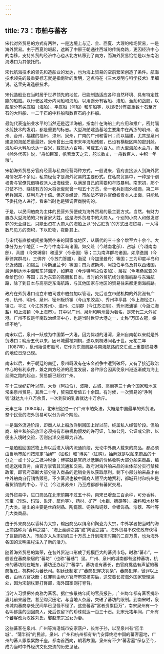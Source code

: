 ```yaml
---
---
---
```

title: 73：市舶与蕃客
---



宋代对外贸易的方式有两种，一是边境上与辽、金、西夏、大理的榷场贸易，一是海外贸易。由于西夏的崛起，遮断了中原王朝通往西域的传统商路，更因经济中心的南移，支持外贸的经济中心也从北方转移到了南方，而海外贸易恰恰是以东南沿海港口为其依托的。

宋代航海技术的领先和造船业的发达，也为海上贸易的空前繁荣创造了条件。航海技术领先的最重要标志就是指南针的发明，这点将在《三大发明与科学技术》里细说。这里先说造船技术。

宋代造船业在当时居于世界领先的地位，已能制造适应各种自然环境、具有特定性能的船舶。以行驶区域分内河船和海船，以用途分有客船、漕船、渔船和战舰，以船型分有尖底船（海舶）、平底船（河船）和车船等，以规模分有载重数十石至万石的大料船、一二千石的中料船和数百石的小料船。

最能代表造船业水平的当然还是远洋海船，指南针在海船上的应用和推广，密封隔水舱技术的发明，都是重要的标志。大型海舶建造基地主要集中在两浙的明州、温州、台州，福建的福州、漳州、泉州，广南的广州和雷州；而以福建，尤其是泉州建造的海舶质量最好。泉州曾出土南宋末年海船残骸，已设有横板区隔的密封舱。海船中大料船长达一百米，载货达六百吨，可载五六百人。而大型海舶木兰舟，据《岭外代答》说，“舟如巨室，帆若垂天之云，舵长数丈，一舟数百人，中积一年粮”。

宋朝海外贸易分官府经营与私商经营两种方式。一般说来，官府直接派人到海外贸易情况并不多见，私商经营才是海外贸易的主要形式。在私商贸易中，一种是个别权贵与官僚凭借特权派人出海经营，以满足自己的需要和牟取暴利。南宋初，那个打仗不行、赚钱有方的大将张俊就曾一甩五十万贯，命一老兵到海外经商，第二年老兵回来，获利几近十倍。但这类经营，市舶法不容许官僚权贵本人出面，只能私下委托他人进行，看来当时也是强调官商脱钩的。

于是，以民间舶商为主体的民营外贸便成为海外贸易的最主要方式。当然，有财力置办大型海舶的只有富家大姓，这是海外贸易中的大商人。个别的小商人和做发财梦的无业游民，只能出资在大商人的海舶上以“分占贮货”的方式出海贸易，一人得数尺见方的面积，下以贮物，夜卧其上。

与宋代有直接或间接海贸往来的国家或地区，从唐代的三十余个增至六十余个。大体分为五个地区：一为今中南半岛诸国，如交趾（今越南北部）、占城（今越南南部）、真腊（今柬埔寨）和暹罗（今泰国）等；二为南洋群岛诸国，如摩逸国（今菲律宾群岛）、三佛齐（今苏门答腊）、渤泥（今加里曼丹）等国；三为印度半岛和邻近诸国，如锡兰（今斯里兰卡）等国；四为波斯湾、阿拉伯半岛及其以西诸国，最远到达地中海和东非海岸，如麻嘉（今沙特阿拉伯麦加）、层拔（今坦桑尼亚的桑给巴尔）等国；五为东亚的高丽和日本。当时的外贸航线分南海航路与东海航路，除了到日本与高丽走东海航路，与其他国家与地区的贸易往来都走南海航路。

政府在外贸港口设立市舶司或市舶务加以管理，先后设立市舶机构的外贸港有广州、杭州、明州、泉州、密州板桥镇（今山东胶县）、秀州华亭县（今上海松江）、镇江、平江（今江苏苏州）、温州、江阴郡（今江苏江阴）、秀州澉浦镇（今浙江海盐）和上海镇（今上海市）。其中以广州、泉州和明州最为著名，是宋代三大外贸港。广州不仅是华南政治经济中心，也是当时世界大港之一，史称“万国衣冠，络绎不绝”。

南宋以后，泉州一跃成为中国第一大港。因为优越的港湾，泉州自南朝以来就是外贸港口；晚唐五代以来，因环城遍植刺桐，遂以刺桐港闻名于世。元祐二年（1087年），泉州始设市舶司，它作为东海航路与南海航路的交汇点上重要贸易港的地位日渐凸现。

南宋以后，由于朝廷的南迁，泉州既没有在宋金战争中遭到破坏，又有了接近政治中心的有利条件，兼之南方经济的高度发展，各种综合因素使泉州港逐渐成为海上丝绸之路的起点，贸易额已超过广州。

在十三世纪初叶以前，大食（阿拉伯）、波斯、占城、高丽等三十余个国家和地区常来泉州贸易。其后二十年，贸易国增值五十余国。有时候，一次贸易的“净利钱”就达九十八万余贯，一次到货的乳香就达十万余斤。

元丰三年（1080年），北宋制定过一个广州市舶条法，大概是中国最早的外贸法。整个民营的海外贸易可以分为两个阶段。

一是海外流通阶段，即商人从上船放洋到回国上岸以前，纯属私人经营阶段。但舶商、船主和船员放洋必须持有市舶机构颁发的许可证，叫做公凭、公证或公验，以便出入境时交验，否则出洋交易即为非法。

一是舶船回国货物上岸以后进入境内流通阶段，无论中外商人载来的商品，都必须由当地市舶司按规定“抽解”（征税）和“博买”（征购）。抽解就是以舶来商品的十分之一或十分之二抵冲税金；博买就是官府以低廉的价格收购大部分舶来商品，编纲运送榷货务，由官方掌管其流通和交易。政府对海外舶来品的主体部分实行禁榷政策，即官府垄断大部分输入商品的运销业务以获取厚利。剩下小部分舶来品才由中外舶商自行销售贩易。不少蕃货也被中国商人贩至内地贸利，都城开封和杭州是蕃货销售的中心，平江（今江苏苏州）乃至成都都有蕃货交易。

海外贸易中，进口商品在北宋前期不过五十种，南宋已增至三百余种，可分香料、珍宝（珍珠、玛瑙、象牙、犀角等）、药材、矿产（水银、硫磺等）、染料和木材等几大类。输出的主要是丝麻制品、陶瓷器、铜铁和铜器、金银饰品、漆器、茶叶等几大类商品。

由于外来商品以香料为大宗，输出商品以绢帛和陶瓷为大宗，中外学者把当时的海上商路称为“香料之路”、“海上丝绸之路”或“陶瓷之路”。海外贸易不仅使政府获得了巨额的收入，市舶岁入从宋初的三十万贯上升到南宋时期的二百万贯，也为海外各国的文明进程注入了新的活力。

随着海外贸易的繁荣，在各外贸港口形成了规模巨大的蕃货市场，时称“蕃市”，一般设在蕃商聚居的“蕃坊”（也称“蕃巷”）里。广州、泉州的城南都有这种蕃坊，杭州的蕃坊则在城东，蕃坊还办起了“蕃学”。蕃坊设有蕃长，由官府挑选有声望的蕃商担任，机构称为蕃长司。朝廷还制定了“蕃商犯罪决罚条”，蕃商犯罪，徙罪以上者，由地方官决断；杖罪则由地方官府审查核实后，送交蕃长按海外国家管理惩处，因为宋朝杖罪打臀部，海外国家则打脊背。

当时人习惯把外商称为蕃客。据仁宗景祐年间的官员报告，广州每年都有蕃客携带妻儿前来居住，甚至购买田宅，与当地人杂居，突破了蕃坊的限制。到南宋时，泉州城内蕃商杂处民间早已见怪不怪了。这些蕃客“富者资累巨万”，南宋泉州有一个名叫佛莲的回回商人，死后仅留下的珍珠就达一百三十石。北宋元祐年间，广州有个蕃客改为汉姓刘氏，娶赵宋宗室女为妻。

这些蕃客在泉州、广州等海港城市安家落户，长育子孙，以至泉州有“回半城”、“蒲半街”的民谚。泉州、广州和杭州都有专门安葬终老中国的蕃客墓地，广州的蕃人冢累累数千座，都南首西向，朝着故国。泉州有不少“蕃客墓”保存至今，成为当时中外经济文化交流的历史见证。